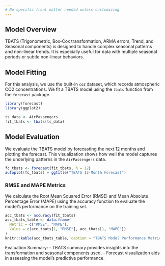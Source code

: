 ```yaml
---
# No specific front matter needed unless customizing
---
```


## Model Overview

TBATS (Trigonometric, Box-Cox transformation, ARMA errors, Trend, and Seasonal components) is designed to handle complex seasonal patterns and non-linear trends. It is especially useful for data with multiple seasonal periods or subtle non-linear behaviors.

## Model Fitting

For this analysis, we use the built-in `co2` dataset, which records atmospheric CO2 concentrations. We fit a TBATS model using the `tbats` function from the `forecast` package.

```r
library(forecast)
library(ggplot2)

ts_data <- AirPassengers
fit_tbats <- tbats(ts_data)
```

## Model Evaluation

We evaluate the TBATS model by forecasting the next 12 months and plotting the forecast. This visualization shows how well the model captures the underlying patterns in the `AirPassengers` data.

```r
fc_tbats <- forecast(fit_tbats, h = 12)
autoplot(fc_tbats) + ggtitle("TBATS 12-Month Forecast")
```

### RMSE and MAPE Metrics

We calculate the Root Mean Squared Error (RMSE) and Mean Absolute Percentage Error (MAPE) using the accuracy function to evaluate the model’s performance on the training set.

```r
acc_tbats <- accuracy(fit_tbats)
acc_tbats_table <- data.frame(
  Metric = c("RMSE", "MAPE"),
  Value = c(acc_tbats[1, "RMSE"], acc_tbats[1, "MAPE"])
)
knitr::kable(acc_tbats_table, caption = "TBATS Model Performance Metrics")
```

Evaluation Summary:
- TBATS summary provides insights into the transformation and seasonal components used.
- Forecast visualization aids in assessing the model’s predictive performance.